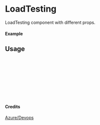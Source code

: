 
<Meta of={LoadTesting} title="Azure/Devops/LoadTesting" />

# LoadTesting

LoadTesting component with different props.

#### Example

<Canvas of={LoadTesting.Primary} />

## Usage

```ts
import { LoadTesting } from "yadl-ui";

const Example = () => {
  return (
      <LoadTesting />
  );
};

export default Example;
```

#### Credits
[Azure/Devops](https://learn.microsoft.com/en-us/azure/architecture/icons/)
